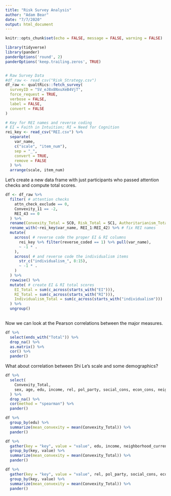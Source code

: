 ```yaml
---
title: "Risk Survey Analysis"
author: "Adam Bear"
date: "7/7/2020"
output: html_document
---
```


```r
knitr::opts_chunk$set(echo = FALSE, message = FALSE, warning = FALSE)

library(tidyverse)
library(pander)
panderOptions('round', 2)
panderOptions('keep.trailing.zeros', TRUE)


# Raw Survey Data
#df_raw <- read_csv("Risk_Strategy.csv")
df_raw <- qualtRics::fetch_survey(
  surveyID = "SV_eJ8x8NxuXeB4VjT",
  force_request = TRUE,
  verbose = FALSE,
  label = FALSE,
  convert = FALSE
)

# Key for REI names and reverse coding
# EI = Faith in Intuition; RI = Need for Cognition
rei_key <- read_csv("REI.csv") %>% 
  separate(
    var_name, 
    c("scale", "item_num"),
    sep = "_",
    convert = TRUE,
    remove = FALSE
  ) %>% 
  arrange(scale, item_num) 
```

Let's create a new data frame with just participants who passed attention checks and compute total scores.

```r
df <- df_raw %>% 
  filter( # attention checks
    attn_check_exclude == 0,
    Convexity_11 == -2,
    REI_43 == 0
  ) %>% 
  rename(Convexity_Total = SC0, Risk_Total = SC1, Authoritarianism_Total = SC2) %>% 
  rename_with(~rei_key$var_name, REI_1:REI_42) %>% # fix REI names
  mutate( 
    across( # reverse code the proper EI & RI columns
      rei_key %>% filter(reverse_coded == 1) %>% pull(var_name), 
      ~ -1 * .
    ),
    across( # and reverse code the individualism items
      str_c("individualism_", 8:15),
      ~ -1 * .
    )
  ) %>% 
  rowwise() %>% 
  mutate( # create EI & RI total scores
    EI_Total = sum(c_across(starts_with("EI"))),
    RI_Total = sum(c_across(starts_with("RI"))),
    Individualism_Total = sum(c_across(starts_with("individualism")))
  ) %>% 
  ungroup()
  
```

Now we can look at the Pearson correlations between the major measures.

```r
df %>% 
  select(ends_with("Total")) %>% 
  drop_na() %>%
  as.matrix() %>% 
  cor() %>% 
  pander()
```

What about correlation between Shi Le's scale and some demographics?

```r
df %>% 
  select(
    Convexity_Total, 
    sex, age, edu, income, rel, pol_party, social_cons, econ_cons, neighborhood_current, neighborhood_growup
  ) %>% 
  drop_na() %>%
  cor(method = "spearman") %>% 
  pander()
```

```r
df %>%
  group_by(edu) %>%
  summarize(mean_convexity = mean(Convexity_Total)) %>%
  pander()
```

```r
df %>%
  gather(key = "key", value = "value", edu, income, neighborhood_current, neighborhood_growup) %>%
  group_by(key, value) %>%
  summarize(mean_convexity = mean(Convexity_Total)) %>%
  pander()
```


```r
df %>%
  gather(key = "key", value = "value", rel, pol_party, social_cons, econ_cons) %>%
  group_by(key, value) %>%
  summarize(mean_convexity = mean(Convexity_Total)) %>%
  pander()
```

